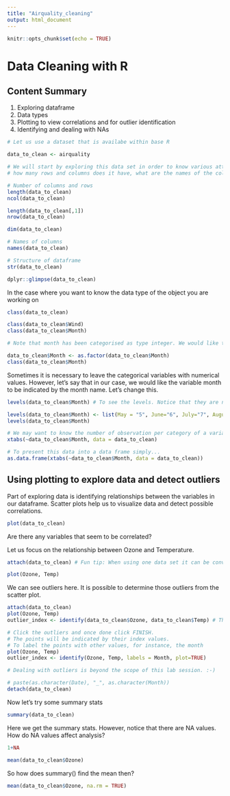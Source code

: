 ---
title: "Airquality_cleaning"
output: html_document
---

```{r setup, include=FALSE}
knitr::opts_chunk$set(echo = TRUE)
```
# Data Cleaning with R

## Content Summary

1. Exploring dataframe
2. Data types
3. Plotting to view correlations and for outlier identification
4. Identifying and dealing with NAs

```{r airquality}
# Let us use a dataset that is availabe within base R

data_to_clean <- airquality

# We will start by exploring this data set in order to know various attributes about it. For instance
# how many rows and columns does it have, what are the names of the columns and what are their data types.

# Number of columns and rows
length(data_to_clean)
ncol(data_to_clean)

length(data_to_clean[,1])
nrow(data_to_clean)

dim(data_to_clean)

# Names of columns
names(data_to_clean)
```


```{r}

# Structure of dataframe
str(data_to_clean)

dplyr::glimpse(data_to_clean)

```

In the case where you want to know the data type of the object you are working on

```{r}
 
class(data_to_clean)

class(data_to_clean$Wind)
class(data_to_clean$Month)

```
```{r}
# Note that month has been categorised as type integer. We would like this to be factor or categorical.

data_to_clean$Month <- as.factor(data_to_clean$Month)
class(data_to_clean$Month)

```
Sometimes it is necessary to leave the categorical variables with numerical values. However, let's say that in
our case, we would like the variable month to be indicated by the month name. Let's change this.
```{r}
levels(data_to_clean$Month) # To see the levels. Notice that they are not stored as integers but as string

levels(data_to_clean$Month) <- list(May = "5", June="6", July="7", August="8", September = "9")
levels(data_to_clean$Month)
```


```{r}
# We may want to know the number of observation per category of a variable. In our instance use could use Month.
xtabs(~data_to_clean$Month, data = data_to_clean)

# To present this data into a data frame simply...
as.data.frame(xtabs(~data_to_clean$Month, data = data_to_clean))
```

## Using plotting to explore data and detect outliers
Part of exploring data is identifying relationships between the variables in our dataframe. Scatter plots help us to visualize data and detect possible correlations.

```{r}
plot(data_to_clean)
```
Are there any variables that seem to be correlated?

Let us focus on the relationship between Ozone and Temperature.
```{r}

attach(data_to_clean) # Fun tip: When using one data set it can be convenient to store the variables in working memory so that you don't have to use '$' all through. Remember to detach() to remove it from working memory.

plot(Ozone, Temp)
```
We can see outliers here. It is possible to determine those outliers from the scatter plot.

```{r}
attach(data_to_clean)
plot(Ozone, Temp)
outlier_index <- identify(data_to_clean$Ozone, data_to_clean$Temp) # This allows you to click on points of interest on a plot and store their index.

# Click the outliers and once done click FINISH.
# The points will be indicated by their index values.
# To label the points with other values, for instance, the month
plot(Ozone, Temp)
outlier_index <- identify(Ozone, Temp, labels = Month, plot=TRUE)

# Dealing with outliers is beyond the scope of this lab session. :-)

# paste(as.character(Date), "_", as.character(Month))
detach(data_to_clean)

```
 Now let's try some summary stats
```{r}

summary(data_to_clean)


```
 Here we get the summary stats. However, notice that there are NA values. How do NA values affect analysis?
 
```{r}
1+NA

mean(data_to_clean$Ozone)
```
So how does summary() find the mean then?
```{r}
mean(data_to_clean$Ozone, na.rm = TRUE)
```

